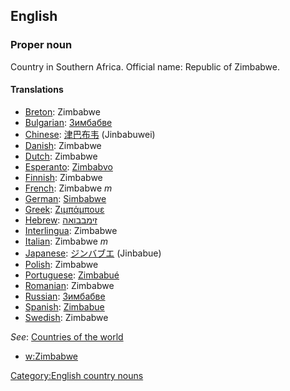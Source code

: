 ==English==

===Proper noun===

Country in Southern Africa. Official name: Republic of Zimbabwe.

====Translations====

*[[Breton]]: Zimbabwe
*[[Bulgarian]]: [[Зимбабве]]
*[[Chinese]]: [[津巴布韦]] (Jinbabuwei)
*[[Danish]]: Zimbabwe
*[[Dutch]]: Zimbabwe
*[[Esperanto]]: [[Zimbabvo]]
*[[Finnish]]: Zimbabwe
*[[French]]: Zimbabwe ''m''
*[[German]]: [[Simbabwe]]
*[[Greek]]: [[Ζιμπάμπουε]]
*[[Hebrew]]: [[זימבבואה]]
*[[Interlingua]]: Zimbabwe
*[[Italian]]: Zimbabwe ''m''
*[[Japanese]]: [[ジンバブエ]] (Jinbabue)
*[[Polish]]: Zimbabwe
*[[Portuguese]]: [[Zimbabué]]
*[[Romanian]]: Zimbabwe
*[[Russian]]: [[Зимбабве]]
*[[Spanish]]: [[Zimbabue]]
*[[Swedish]]: Zimbabwe

''See'': [[Countries of the world]]
*[[w:Zimbabwe]]
[[Category:English country nouns]]